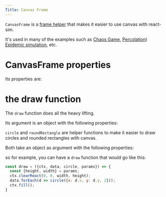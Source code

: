```yaml
---
Title: Canvas Frame
---
```


`CanvasFrame` is a [frame helper](./frame-helpers) that makes it easier to use canvas with react-sim.

It's used in many of the examples such as [Chaos Game](./examples/chaos-game), [Percolation](./examples/percolation)) [Epidemic simulation](./examples/epidemic), etc.

<CanvasFrameExample />

# CanvasFrame properties

Its properties are:

<CanvasFrameAPI />

# the draw function

The `draw` function does all the heavy lifting.

Its argument is an object with the following properties:

<DrawAPI />

`circle` and `roundRectangle` are helper functions to make it easier to draw circles and rounded rectangles with canvas.

Both take an object as argument with the following properties:

<CircleAPI />

<RoundRectangleAPI />

so for example, you can have a `draw` function that would go like this:

```jsx
const draw = ({ctx, data, circle, params}) => {
  const {height, width} = params;
  ctx.clearReact(0, 0, width, height);
  data.forEach(d => circle({x: d.x, y: d.y, 2}));
  ctx.fill();
}
```

